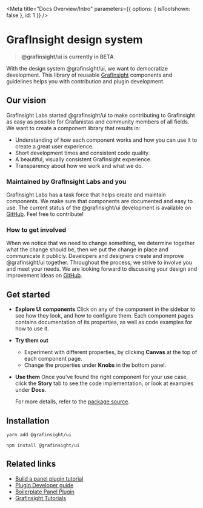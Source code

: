 
<Meta title="Docs Overview/Intro" parameters={{ options: { isToolshown: false }, id: 1 }} />

# GrafInsight design system

> **@grafinsight/ui is currently in BETA**.

With the design system @grafinsight/ui, we want to democratize development. This library of reusable [GrafInsight](https://github.com/grafinsight/grafinsight) components and guidelines helps you with contribution and plugin development.

## Our vision
GrafInsight Labs started @grafinsight/ui to make contributing to GrafInsight as easy as possible for Grafanistas and community members of all fields. We want to create a component library that results in:
- Understanding of how each component works and how you can use it to create a great user experience. 
- Short development times and consistent code quality.
- A beautiful, visually consistent GrafInsight experience.
- Transparency about how we work and what we do.

### Maintained by GrafInsight Labs and you
GrafInsight Labs has a task force that helps create and maintain components. We make sure that components are documented and easy to use. The current status of the @grafinsight/ui development is available on [GitHub](https://github.com/grafinsight/grafinsight/projects/26). Feel free to contribute!

### How to get involved
When we notice that we need to change something, we determine together what the change should be, then we put the change in place and communicate it publicly. Developers and designers create and improve @grafinsight/ui together. Throughout the process, we strive to involve you and meet your needs. We are looking forward to discussing your design and improvement ideas on [GitHub](https://github.com/grafinsight/grafinsight/projects/26). 

## Get started

- **Explore UI components**
  Click on any of the component in the sidebar to see how they look, and how to configure them. Each component pages contains documentation of its properties, as well as code examples for how to use it.
- **Try them out**
  - Experiment with different properties, by clicking **Canvas** at the top of each component page.
  - Change the properties under **Knobs** in the bottom panel.
- **Use them**
  Once you've found the right component for your use case, click the **Story** tab to see the code implementation, or look at examples under **Docs**.

  For more details, refer to the [package source](https://github.com/grafinsight/grafinsight/tree/master/packages/grafinsight-ui).

## Installation

`yarn add @grafinsight/ui`

`npm install @grafinsight/ui`

## Related links

- [Build a panel plugin tutorial](https://grafinsight.com/tutorials/build-a-panel-plugin/#0)
- [Plugin Developer guide](https://grafinsight.com/docs/grafinsight/latest/plugins/developing/development/)
- [Boilerplate Panel Plugin](https://github.com/grafinsight/simple-react-panel)
- [GrafInsight Tutorials](https://grafinsight.com/tutorials/)
